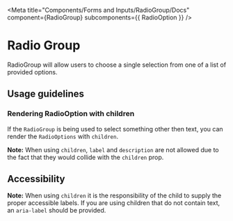 
<Meta
  title="Components/Forms and Inputs/RadioGroup/Docs"
  component={RadioGroup}
  subcomponents={{ RadioOption }}
/>

# Radio Group

RadioGroup will allow users to choose a single selection from one of a list of
provided options.

## Usage guidelines

### Rendering RadioOption with children

If the `RadioGroup` is being used to select something other then text, you can
render the `RadioOptions` with `children`.

**Note:** When using `children`, `label` and `description` are not allowed due
to the fact that they would collide with the `children` prop.

## Accessibility

**Note:** When using `children` it is the responsibility of the child to supply
the proper accessible labels. If you are using children that do not contain
text, an `aria-label` should be provided.
